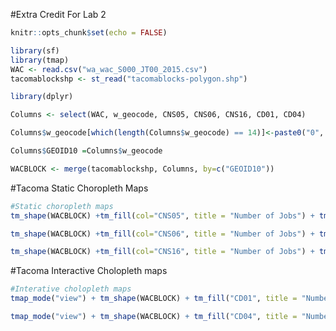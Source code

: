 #Extra Credit For Lab 2

```r
knitr::opts_chunk$set(echo = FALSE)
```

 
```r
library(sf)
library(tmap)
WAC <- read.csv("wa_wac_S000_JT00_2015.csv")
tacomablockshp <- st_read("tacomablocks-polygon.shp")
```

```r
library(dplyr)

Columns <- select(WAC, w_geocode, CNS05, CNS06, CNS16, CD01, CD04)

Columns$w_geocode[which(length(Columns$w_geocode) == 14)]<-paste0("0", Columns$w_geocode[which(length(Columns$w_geocode) == 4)])

Columns$GEOID10 =Columns$w_geocode  

WACBLOCK <- merge(tacomablockshp, Columns, by=c("GEOID10"))
```

#Tacoma Static Choropleth Maps
```r
#Static choropleth maps 
tm_shape(WACBLOCK) +tm_fill(col="CNS05", title = "Number of Jobs") + tm_borders() + tm_layout(title = "All manufacturing jobs in Tacoma ", title.position = c("RIGHT", "TOP")) 

tm_shape(WACBLOCK) +tm_fill(col="CNS06", title = "Number of Jobs") + tm_borders() +tm_layout(title = "All Transportation and Warehousing jobs in Tacoma", title.position = c("RIGHT", "TOP")) 

tm_shape(WACBLOCK) +tm_fill(col="CNS16", title = "Number of Jobs") + tm_borders() +tm_layout(title = "All Health Care and Social Assistance jobs in Tacoma", title.position = c("RIGHT", "TOP")) 
```

#Tacoma Interactive Cholopleth maps 
```r
#Interative cholopleth maps 
tmap_mode("view") + tm_shape(WACBLOCK) + tm_fill("CD01", title = "Number of Jobs") + tm_borders() + tm_layout(title = "All jobs for workers with Educational Attainment: Bachelor’s Degree or advanced degree", title.position = c("RIGHT", "TOP")) + tm_view(view.legend.position = c("left", "bottom"))  

tmap_mode("view") + tm_shape(WACBLOCK) + tm_fill("CD04", title = "Number of Jobs") +tm_borders() + tm_layout(title = "All jobs for workers with Educational Attainment: Less than high school in Tacoma", title.position = c("RIGHT", "TOP")) + tm_view(view.legend.position = c("left", "bottom")) 
```

